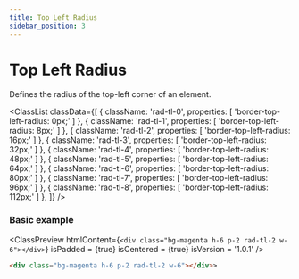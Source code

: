 ```yaml
---
title: Top Left Radius
sidebar_position: 3
---
```



# Top Left Radius

Defines the radius of the top-left corner of an element.

<ClassList
  classData={[
    {
      className: 'rad-tl-0',
      properties: [
        'border-top-left-radius: 0px;'
      ]
    },
    {
      className: 'rad-tl-1',
      properties: [
        'border-top-left-radius: 8px;'
      ]
    },
    {
      className: 'rad-tl-2',
      properties: [
        'border-top-left-radius: 16px;'
      ]
    },
    {
      className: 'rad-tl-3',
      properties: [
        'border-top-left-radius: 32px;'
      ]
    },
    {
      className: 'rad-tl-4',
      properties: [
        'border-top-left-radius: 48px;'
      ]
    },
    {
      className: 'rad-tl-5',
      properties: [
        'border-top-left-radius: 64px;'
      ]
    },
    {
      className: 'rad-tl-6',
      properties: [
        'border-top-left-radius: 80px;'
      ]
    },
    {
      className: 'rad-tl-7',
      properties: [
        'border-top-left-radius: 96px;'
      ]
    },
    {
      className: 'rad-tl-8',
      properties: [
        'border-top-left-radius: 112px;'
      ]
    },
  ]}
/>

### Basic example

<ClassPreview
  htmlContent={`
    <div class="bg-magenta h-6 p-2 rad-tl-2 w-6"></div>
  `}
  isPadded = {true}
  isCentered = {true}
  isVersion = '1.0.1'
/>

```html
<div class="bg-magenta h-6 p-2 rad-tl-2 w-6"></div>>
```